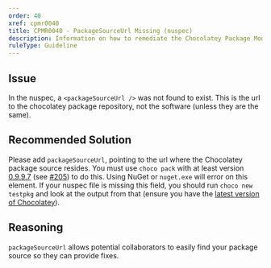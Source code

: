 ```yaml
---
order: 40
xref: cpmr0040
title: CPMR0040 - PackageSourceUrl Missing (nuspec)
description: Information on how to remediate the Chocolatey Package Moderation Rule 0040
ruleType: Guideline
---
```


<PackageValidatorRuleGuideline />

## Issue

In the nuspec, a `<packageSourceUrl />` was not found to exist. This is the url to the chocolatey package repository, not the software (unless they are the same).

## Recommended Solution

Please add `packageSourceUrl`, pointing to the url where the Chocolatey package source resides. You must use `choco pack` with at least version [0.9.9.7](https://docs.chocolatey.org/en-us/choco/release-notes#june-20-2015) (see [#205](https://github.com/chocolatey/choco/issues/205)) to do this. Using NuGet or `nuget.exe` will error on this element.  If your nuspec file is missing this field, you should run `choco new testpkg` and look at the output from that (ensure you have the [latest version of Chocolatey](https://community.chocolatey.org/packages?q=id%3Achocolatey)).

## Reasoning

`packageSourceUrl` allows potential collaborators to easily find your package source so they can provide fixes.
